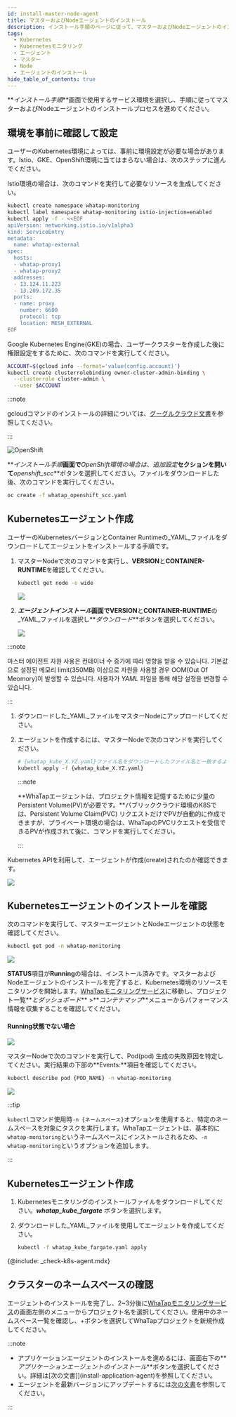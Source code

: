 ```yaml
---
id: install-master-node-agent
title: マスターおよびNodeエージェントのインストール
description: インストール手順のページに従って、マスターおよびNodeエージェントのインストールプロセスを進めてください。
tags:
  - Kubernetes
  - Kubernetesモニタリング
  - エージェント
  - マスター
  - Node
  - エージェントのインストール
hide_table_of_contents: true
---
```



**_インストール手順_**画面で使用するサービス環境を選択し、手順に従ってマスターおよびNodeエージェントのインストールプロセスを進めてください。 

<Tabs groupId='k8stype'>

<TabItem value='kubernetes' label='KUBERNETES' default>

## 環境を事前に確認して設定

ユーザーのKubernetes環境によっては、事前に環境設定が必要な場合があります。Istio、GKE、OpenShift環境に当てはまらない場合は、次のステップに進んでください。

<Tabs>

<TabItem value='istio' label='Istio環境' default>

Istio環境の場合は、次のコマンドを実行して必要なリソースを生成してください。

```bash title='SH'
kubectl create namespace whatap-monitoring
kubectl label namespace whatap-monitoring istio-injection=enabled
kubectl apply -f - <<EOF
apiVersion: networking.istio.io/v1alpha3
kind: ServiceEntry
metadata:
  name: whatap-external
spec:
  hosts:
  - whatap-proxy1
  - whatap-proxy2
  addresses:
  - 13.124.11.223
  - 13.209.172.35
  ports:
  - name: proxy
    number: 6600
    protocol: tcp
    location: MESH_EXTERNAL
EOF
```

</TabItem>

<TabItem value='gke' label='GKE環境'>

Google Kubernetes Engine(GKE)の場合、ユーザークラスターを作成した後に権限設定をするために、次のコマンドを実行してください。

```bash
ACCOUNT=$(gcloud info --format='value(config.account)')
kubectl create clusterrolebinding owner-cluster-admin-binding \
  --clusterrole cluster-admin \
  --user $ACCOUNT
```

:::note

gcloudコマンドのインストールの詳細については、[グーグルクラウド文書](https://cloud.google.com/sdk/docs/install)を参照してください。

:::

</TabItem>

<TabItem value='openshift' label='OpenShift環境'>

![OpenShift](/img/kube-install-openshift.png)

**_インストール手順_**画面で**_OpenShift環境の場合は、追加設定_**セクションを開いて**_openshift_scc_**ボタンを選択してください。ファイルをダウンロードした後、次のコマンドを実行してください。

```bash
oc create -f whatap_openshift_scc.yaml
```

</TabItem>

</Tabs>

## Kubernetesエージェント作成

ユーザーのKubernetesバージョンとContainer Runtimeの_YAML_ファイルをダウンロードしてエージェントをインストールする手順です。

1.  マスターNodeで次のコマンドを実行し、**VERSION**と**CONTAINER-RUNTIME**を確認してください。

    ```bash
    kubectl get node -o wide
    ```

    ![](/img/k8s-check-version.svg)

2.  **_エージェントインストール_**画面で**VERSION**と**CONTAINER-RUNTIME**の_YAML_ファイルを選択し**_ダウンロード_**ボタンを選択してください。

    ![](/img/k8s-download-yaml.png)

  :::note

  마스터 에이전트 자원 사용은 컨테이너 수 증가에 따라 영향을 받을 수 있습니다. 기본값으로 설정된 메모리 limit(350MB) 이상으로 자원을 사용할 경우 OOM(Out Of Meomory)이 발생할 수 있습니다. 사용자가 _YAML_ 파일을 통해 해당 설정을 변경할 수 있습니다.

  :::

1.  ダウンロードした_YAML_ファイルをマスターNodeにアップロードしてください。

2.  エージェントを作成するには、マスターNodeで次のコマンドを実行してください。 

    ```bash
    # {whatap_kube_X.YZ.yaml}ファイル名をダウンロードしたファイル名と一致するように修正してください。
    kubectl apply -f {whatap_kube_X.YZ.yaml}
    ```

    :::note

    **WhaTapエージェントは、プロジェクト情報を記憶するために少量のPersistent Volume(PV)が必要です。**パブリッククラウド環境のK8Sでは、Persistent Volume Claim(PVC) リクエストだけでPVが自動的に作成できますが、プライベート環境の場合は、WhaTapのPVCリクエストを受信できるPVが作成されて後に、コマンドを実行してください。

    :::

Kubernetes APIを利用して、エージェントが作成(create)されたのか確認できます。

![](/img/k8s-install-agent-check.svg)

## Kubernetesエージェントのインストールを確認

次のコマンドを実行して、マスターエージェントとNodeエージェントの状態を確認してください。

```bash
kubectl get pod -n whatap-monitoring
```

![](/img/k8s-check-running-agent-monitoring.svg)

**STATUS**項目が**Running**の場合は、インストール済みです。マスターおよびNodeエージェントのインストールを完了すると、Kubernetes環境のリソースモニタリングを開始します。[WhaTapモニタリングサービス](https://service.whatap.io)に移動し、プロジェクト一覧**_とダッシュボード_** >**_コンテナマップ_**メニューからパフォーマンス情報を収集することを確認してください。

#### Running状態でない場合

![](/img/k8s-not-running-agent-monitoring.svg)

マスターNodeで次のコマンドを実行して、Pod(pod) 生成の失敗原因を特定してください。実行結果の下部の**Events:**項目を確認してください。

```bash
kubectl describe pod {POD_NAME} -n whatap-monitoring
```

![](/img/k8s-check-install-fail.svg)

:::tip

`kubectl`コマンド使用時`-n {ネームスペース}`オプションを使用すると、特定のネームスペースを対象にタスクを実行します。WhaTapエージェントは、基本的に`whatap-monitoring`というネームスペースにインストールされるため、`-n whatap-monitoring`というオプションを追加します。

:::

</TabItem>

<TabItem value='eksfragate' label='EKS Fargate'>

## Kubernetesエージェント作成

1.  Kubernetesモニタリングのインストールファイルをダウンロードしてください。**_whatap_kube_fargate_** ボタンを選択します。

2.  ダウンロードした_YAML_ファイルを使用してエージェントを作成してください。

    ```bash
    kubectl -f whatap_kube_fargate.yaml apply
    ```

{@include: _check-k8s-agent.mdx}

## クラスターのネームスペースの確認

エージェントのインストールを完了し、2~3分後に[WhaTapモニタリングサービス](https://service.whatap.io)の画面左側のメニューからプロジェクト名を選択してください。使用中のネームスペース一覧を確認し、+ボタンを選択してWhaTapプロジェクトを新規作成してください。

</TabItem>

</Tabs>

:::note

-   アプリケーションエージェントのインストールを進めるには、画面右下の**_アプリケーションエージェントのインストール_**ボタンを選択してください。詳細は[次の文書]](install-application-agent)を参照してください。
-   エージェントを最新バージョンにアップデートするには[次の文書](agent-update)を参照してください。

:::
